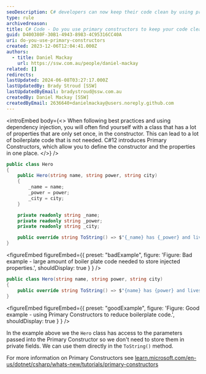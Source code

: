 ```yaml
---
seoDescription: C# developers can now keep their code clean by using primary constructors to simplify class initialization and reduce boilerplate code.
type: rule
archivedreason:
title: C# Code - Do you use primary constructors to keep your code clean?
guid: D400380F-30B1-4943-8983-4C95316CC40A
uri: do-you-use-primary-constructors
created: 2023-12-06T12:04:41.000Z
authors:
  - title: Daniel Mackay
    url: https://ssw.com.au/people/daniel-mackay
related: []
redirects:
lastUpdated: 2024-06-08T03:27:17.000Z
lastUpdatedBy: Brady Stroud [SSW]
lastUpdatedByEmail: bradystroud@ssw.com.au
createdBy: Daniel Mackay [SSW]
createdByEmail: 2636640+danielmackay@users.noreply.github.com
---
```


<introEmbed
  body={<>
When following best practices and using dependency injection, you will often find yourself with a class that has a lot of properties that are only set once, in the constructor. This can lead to a lot of boilerplate code that is not needed. C#12 introduces Primary Constructors, which allow you to define the constructor and the properties in one place.
  </>}
/>
```cs
public class Hero
{
    public Hero(string name, string power, string city)
    {
        _name = name;
        _power = power;
        _city = city;
    }

    private readonly string _name;
    private readonly string _power;
    private readonly string _city;

    public override string ToString() => $"{_name} has {_power} and lives in {_city}";
}
```

<figureEmbed figureEmbed={{
  preset: "badExample",
  figure: 'Figure: Bad example - large amount of boiler plate code needed to store injected properties.',
  shouldDisplay: true
} } />


```cs
public class Hero(string name, string power, string city)
{
    public override string ToString() => $"{name} has {power} and lives in {city}";
}
```

<figureEmbed figureEmbed={{
  preset: "goodExample",
  figure: 'Figure: Good example - using Primary Constructors to reduce boilerplate code.',
  shouldDisplay: true
} } />


In the example above we the `Hero` class has access to the parameters passed into the Primary Constructor so we don't need to store them in private fields. We can use them directly in the `ToString()` method.

For more information on Primary Constructors see [learn.microsoft.com/en-us/dotnet/csharp/whats-new/tutorials/primary-constructors](https://learn.microsoft.com/en-us/dotnet/csharp/whats-new/tutorials/primary-constructors?WT.mc_id=DT-MVP-33518)
